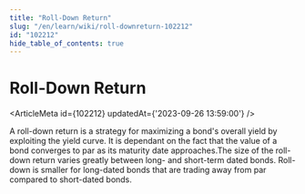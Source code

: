 ```yaml
---
title: "Roll-Down Return"
slug: "/en/learn/wiki/roll-downreturn-102212"
id: "102212"
hide_table_of_contents: true
---
```



# Roll-Down Return

<ArticleMeta id={102212} updatedAt={'2023-09-26 13:59:00'} />
<div className='border-solid border-b border-t-0 my-4 border-[var(--ifm-color-gray-300)]' />

A roll-down return is a strategy for maximizing a bond's overall yield by exploiting the yield curve. It is dependant on the fact that the value of a bond converges to par as its maturity date approaches.The size of the roll-down return varies greatly between long- and short-term dated bonds. Roll-down is smaller for long-dated bonds that are trading away from par compared to short-dated bonds.
